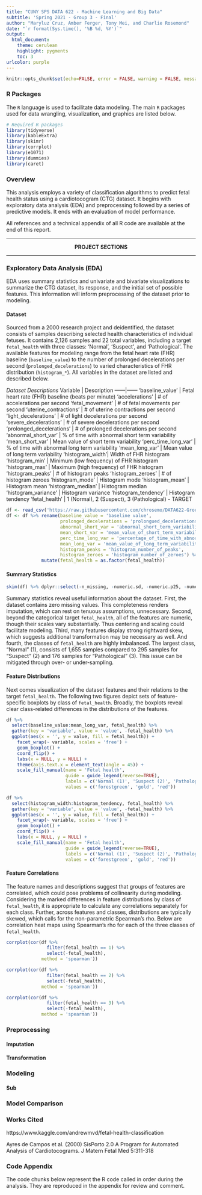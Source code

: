 ---
title: "CUNY SPS DATA 622 - Machine Learning and Big Data"
subtitle: 'Spring 2021 - Group 3 - Final'
author: "Maryluz Cruz, Amber Ferger, Tony Mei, and Charlie Rosemond"
date: "`r format(Sys.time(), '%B %d, %Y')`"
output: 
  html_document:
    theme: cerulean
    highlight: pygments
    toc: 3
urlcolor: purple
---

```{r setup, include=FALSE}
knitr::opts_chunk$set(echo=FALSE, error = FALSE, warning = FALSE, message = FALSE, fig.align = "center")
```

### R Packages

The `R` language is used to facilitate data modeling. The main `R` packages used for data wrangling, visualization, and graphics are listed below.

```{r libraries, echo=TRUE}
# Required R packages
library(tidyverse)
library(kableExtra)
library(skimr)
library(corrplot)
library(e1071)
library(dummies)
library(caret)

```

### Overview {.tabset .tabset-fade .tabset.-pills}

This analysis employs a variety of classification algorithms to predict fetal health status using a cardiotocogram (CTG) dataset. It begins with exploratory data analysis (EDA) and preprocessing followed by a series of predictive models. It ends with an evaluation of model performance.

All references and a technical appendix of all R code are available at the end of this report.

***
<center> **PROJECT SECTIONS** </center>
***

### Exploratory Data Analysis (EDA)

EDA uses summary statistics and univariate and bivariate visualizations to summarize the CTG dataset, its response, and the initial set of possible features. This information will inform preprocessing of the dataset prior to modeling.

#### Dataset

Sourced from a 2000 research project and deidentified, the dataset consists of samples describing selected health characteristics of individual fetuses. It contains 2,126 samples and 22 total variables, including a target `fetal_health` with three classes: 'Normal', 'Suspect', and 'Pathological'. The available features for modeling range from the fetal heart rate (FHR) baseline (`baseline_value`) to the number of prolonged decelerations per second (`prolonged_decelerations`) to varied characteristics of FHR distribution (`histogram_*`). All variables in the dataset are listed and described below.

*Dataset Descriptions*
Variable | Description
------|------
'baseline_value' | Fetal heart rate (FHR) baseline (beats per minute)
'accelerations' | # of accelerations per second
'fetal_movement' | # of fetal movements per second
'uterine_contractions' | # of uterine contractions per second
'light_decelerations' | # of light decelerations per second
'severe_decelerations' | # of severe decelerations per second
'prolonged_decelerations' | # of prolonged decelerations per second
'abnormal_short_var' | % of time with abnormal short term variability
'mean_short_var' | Mean value of short term variability
'perc_time_long_var' | % of time with abnormal long term variability
'mean_long_var' | Mean value of long term variability
'histogram_width'| Width of FHR histogram
'histogram_min' | Minimum (low frequency) of FHR histogram
'histogram_max' | Maximum (high frequency) of FHR histogram
'histogram_peaks' | # of histogram peaks
'histogram_zeroes' | # of histogram zeroes
'histogram_mode' | Histogram mode
'histogram_mean' | Histogram mean
'histogram_median' | Histogram median
'histogram_variance' | Histogram variance
'histogram_tendency' | Histogram tendency
'fetal_health' | 1 (Normal), 2 (Suspect), 3 (Pathological) - TARGET


```{r load, message=FALSE, warning=FALSE}
df <- read_csv('https://raw.githubusercontent.com/chrosemo/DATA622-Group3-Final/main/fetal_health.csv')
df <- df %>% rename(baseline_value = 'baseline value',
                    prolonged_decelerations = 'prolongued_decelerations',
                    abnormal_short_var = 'abnormal_short_term_variability',
                    mean_short_var = 'mean_value_of_short_term_variability',
                    perc_time_long_var = 'percentage_of_time_with_abnormal_long_term_variability',
                    mean_long_var = 'mean_value_of_long_term_variability',
                    histogram_peaks = 'histogram_number_of_peaks',
                    histogram_zeroes = 'histogram_number_of_zeroes') %>% 
             mutate(fetal_health = as.factor(fetal_health))
```

#### Summary Statistics

```{r summarystats}
skim(df) %>% dplyr::select(-n_missing, -numeric.sd, -numeric.p25, -numeric.p75)
```

Summary statistics reveal useful information about the dataset. First, the dataset contains zero missing values. This completeness renders imputation, which can rest on tenuous assumptions, unnecessary. Second, beyond the categorical target `fetal_health`, all of the features are numeric, though their scales vary substantially. Thus centering and scaling could facilitate modeling. Third, many features display strong rightward skew, which suggests additional transformation may be necessary as well. And fourth, the classes of `fetal_health` are highly imbalanced. The largest class, "Normal" (1), consists of 1,655 samples compared to 295 samples for "Suspect" (2) and 176 samples for "Pathological" (3). This issue can be mitigated through over- or under-sampling.

#### Feature Distributions

Next comes visualization of the dataset features and their relations to the target `fetal_health`. The following two figures depict sets of feature-specific boxplots by class of `fetal_health`. Broadly, the boxplots reveal clear class-related differences in the distributions of the features.

```{r boxplots1, fig.cap='Feature boxplots by fetal health'}
df %>% 
  select(baseline_value:mean_long_var, fetal_health) %>%
  gather(key = 'variable', value = 'value', -fetal_health) %>%
  ggplot(aes(x = '', y = value, fill = fetal_health)) +
    facet_wrap(~ variable, scales = 'free') +
    geom_boxplot() +
    coord_flip() +
    labs(x = NULL, y = NULL) +
    theme(axis.text.x = element_text(angle = 45)) +
    scale_fill_manual(name = 'Fetal health',
                      guide = guide_legend(reverse=TRUE),
                      labels = c('Normal (1)', 'Suspect (2)', 'Pathological (3)'),
                      values = c('forestgreen', 'gold', 'red'))
```

```{r boxplots2, fig.cap='Feature boxplots by fetal health, continued'}
df %>% 
  select(histogram_width:histogram_tendency, fetal_health) %>%
  gather(key = 'variable', value = 'value', -fetal_health) %>%
  ggplot(aes(x = '', y = value, fill = fetal_health)) +
    facet_wrap(~ variable, scales = 'free') +
    geom_boxplot() +
    coord_flip() +
    labs(x = NULL, y = NULL) +
    scale_fill_manual(name = 'Fetal health',
                      guide = guide_legend(reverse=TRUE),
                      labels = c('Normal (1)', 'Suspect (2)', 'Pathological (3)'),
                      values = c('forestgreen', 'gold', 'red'))
```

#### Feature Correlations

The feature names and descriptions suggest that groups of features are correlated, which could pose problems of collinearity during modeling. Considering the marked differences in feature distributions by class of `fetal_health`, it is appropriate to calculate any correlations separately for each class. Further, across features and classes, distributions are typically skewed, which calls for the non-parametric Spearman's rho. Below are correlation heat maps using Spearman's rho for each of the three classes of `fetal_health`.

```{r correlations1, fig.cap="Spearman's correlation heat map of features, Fetal health: Normal (1)"}
corrplot(cor(df %>%
               filter(fetal_health == 1) %>%
               select(-fetal_health),
             method = 'spearman'))
```

```{r correlations2, warning = FALSE, fig.cap="Spearman's correlation heat map of features, Fetal health: Suspect (2)"}
corrplot(cor(df %>%
               filter(fetal_health == 2) %>%
               select(-fetal_health),
             method = 'spearman'))
```

```{r correlations3, fig.cap="Spearman's correlation heat map of features, Fetal health: Pathological (3)"}
corrplot(cor(df %>%
               filter(fetal_health == 3) %>%
               select(-fetal_health),
             method = 'spearman'))
```

### Preprocessing

#### Imputation

#### Transformation


### Modeling

#### Sub

### Model Comparison


### Works Cited

https://www.kaggle.com/andrewmvd/fetal-health-classification

Ayres de Campos et al. (2000) SisPorto 2.0 A Program for Automated Analysis of Cardiotocograms. J Matern Fetal Med 5:311-318


### Code Appendix

The code chunks below represent the R code called in order during the analysis. They are reproduced in the appendix for review and comment.

```{r appendix, include=FALSE}
```
```{r load}
```
```{r summarystats}
```

